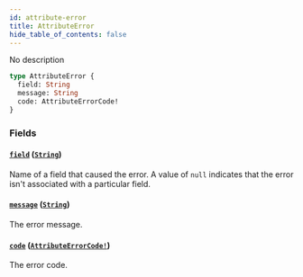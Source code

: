 ```yaml
---
id: attribute-error
title: AttributeError
hide_table_of_contents: false
---
```


No description

```graphql
type AttributeError {
  field: String
  message: String
  code: AttributeErrorCode!
}
```

### Fields

#### [`field`](#) ([`String`](../../../developer/api-reference/scalars/string))

Name of a field that caused the error. A value of `null` indicates that the error isn't associated with a particular field.

#### [`message`](#) ([`String`](../../../developer/api-reference/scalars/string))

The error message.

#### [`code`](#) ([`AttributeErrorCode!`](../../../developer/api-reference/enums/attribute-error-code))

The error code.
